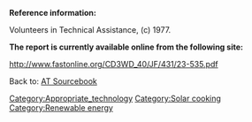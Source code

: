'''Reference information:'''

Volunteers in Technical Assistance, (c) 1977.


'''The report is currently available online from the following site:'''

http://www.fastonline.org/CD3WD_40/JF/431/23-535.pdf



Back to: [[AT Sourcebook]]
[[Category:Appropriate_technology]]
[[Category:Solar cooking]]
[[Category:Renewable energy]]